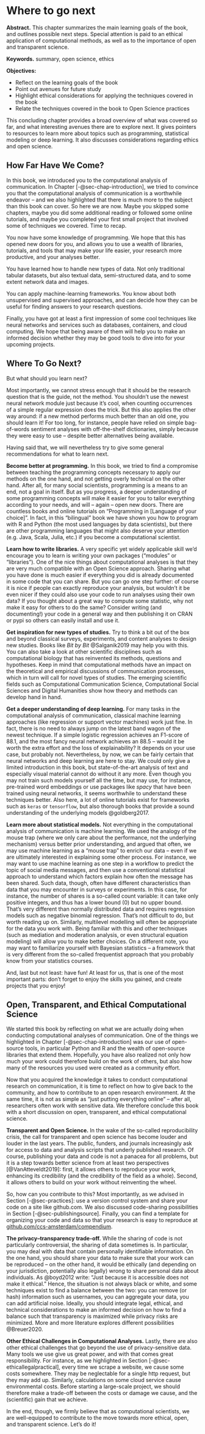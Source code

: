 # Where to go next {#sec-chap-wherenext}

**Abstract.**
This chapter summarizes the main learning goals of the book, and outlines possible next steps. Special attention is paid to an ethical application of computational methods, as well as to the importance of open and transparent science.

**Keywords.** summary, open science, ethics

**Objectives:**

-  Reflect on the learning goals of the book
 -  Point out avenues for future study
 -  Highlight ethical considerations for applying the techniques covered in the book
 -  Relate the techniques covered in the book to Open Science practices

::: {.callout-note icon=false collapse=true}

This concluding chapter provides a broad overview of what was covered so far, and what interesting avenues there are to explore next. It gives pointers to resources to learn more about topics such as programming, statistical modeling or deep learning. It also discusses considerations regarding ethics and open science.
:::

## How Far Have We Come? {#sec-howfarcome}
In this book, we introduced you to the computational analysis of communication. In Chapter [-@sec-chap-introduction], we tried to convince you that the computational analysis of communication is a worthwhile endeavor -- and we also highlighted that there is much more to the subject  than this book can cover.
So here we are now. Maybe you skipped some chapters, maybe you did some additional reading or followed some online tutorials, and maybe you completed your first small project that involved some of techniques we covered. Time to recap.

You now have some knowledge of programming. We hope that this has opened new doors for you, and allows you to use a wealth of libraries, tutorials, and tools that may make your life easier, your research more productive, and your analyses better.

You have learned how to handle new types of data. Not only traditional tabular datasets, but also textual data, semi-structured data, and to some extent network data and images.

You can apply machine-learning frameworks. You know about both unsupervised and supervised approaches, and can decide  how they can be useful for finding answers to your research questions.

Finally, you have got at least a first impression of some cool techniques like neural networks and services such as databases, containers, and cloud computing. We hope that being aware of them will help you to make an informed decision whether they may be good tools to dive into for your upcoming projects.

## Where To Go Next? {#sec-wheretogo}
But what should you learn next?

Most importantly, we cannot stress enough that it should be the research question that is the guide, not the method. You shouldn't use the newest neural network module just because it's cool, when counting occurrences of a simple regular expression does the trick. But this also applies the other way around: if a new method performs much better than an old one, you should learn it! For too long, for instance, people have relied on simple bag-of-words sentiment analyses with off-the-shelf dictionaries, simply because they were easy to use -- despite better alternatives being available.

Having said that, we will nevertheless try to give some general recommendations for what to learn next.

**Become better at programming.** In this book, we tried to find a compromise between teaching the programming concepts necessary to apply our methods on the one hand, and not getting overly technical on the other hand. After all, for many social scientists, programming is a means to an end, not a goal in itself. But as you progress, a deeper understanding of some programming concepts will make it easier for you to tailor everything according to your needs, and will -- again -- open new doors. There are countless books and online tutorials on "Programming in [Language of your choice]". In fact, in this "bilingual" book we have shown you how to program with R and Python (the most used languages by data scientists), but there are other programming languages that might also deserve your attention (e.g. Java, Scala, Julia, etc.) if you become a computational scientist.

**Learn how to write libraries.** A very specific yet widely applicable skill we'd encourage you to learn is writing your own packages ("modules" or "libraries"). One of the nice things about computational analyses is that they are very much compatible with an Open Science approach. Sharing what you have done is much easier if everything you did is already documented in some code that you can share. But you can go one step further: of course it is nice if people can exactly reproduce your analysis, but wouldn't it be even nicer if they could also use your code to run analyses using their own data?
If you thought about a great way to compute some statistic, why not make it easy for others to do the same?
Consider writing (and documenting!) your code  in a general way and then publishing it on CRAN or pypi so others can easily install and use it.

**Get inspiration for new types of studies.** Try to think a bit out of the box and beyond classical surveys, experiments, and content analyses to design new studies. Books like *Bit by Bit* @Salganik2019 may help you with this. You can also take a look at other scientific disciplines such as computational biology that has reinvented its methods, questions and hypotheses. Keep in mind that computational methods have an impact on the theoretical and empirical discussions of communication processes, which in turn will call for novel types of studies. The emerging scientific fields such as Computational Communication Science, Computational Social Sciences and Digital Humanities show how theory and methods can develop hand in hand.

**Get a deeper understanding of deep learning.** For many tasks in the computational analysis of communication, classical machine learning approaches (like regression or support vector machines) work just fine. In fact, there is no need to always jump on the latest band wagon of the newest technique. If a simple logistic regression achieves an F1-score of 88.1, and the most fancy neural network achieves an 88.5 -- would it be worth the extra effort and the loss of explainability? It depends on your use case, but probably not. Nevertheless, by now, we can be fairly certain that neural networks and deep learning are here to stay. We could only give a limited introduction in this book, but state-of-the-art analysis of text and especially visual material cannot do without it any more. Even though you may not train such models yourself all the time, but may use, for instance, pre-trained word embeddings or use packages like *spacy* that have been trained using neural networks, it seems worthwhile to understand these techniques better. Also here, a lot of online tutorials exist for frameworks such as `keras` or `tensorflow`, but also thorough books that provide a sound understanding of the underlying models @goldberg2017.

**Learn more about statistical models.** Not everything in the computational analysis of communication is machine learning. We used the analogy of the mouse trap (where we only care about the performance, not the underlying mechanism) versus better prior understanding, and argued that often, we may use machine learning as a "mouse trap" to enrich our data -- even if we are ultimately interested in explaining some other process. For instance, we may want to use machine learning as one step in a workflow to predict the topic of social media messages, and then use a conventional statistical approach to understand which factors explain how often the message has been shared. Such data, though, often have different characteristics than data that you may encounter in surveys or experiments. In this case, for instance, the number of shares is a so-called count variable: it can take only positive integers, and thus has a lower bound (0) but no upper bound. That's very different than normally distributed data and requires regression models such as negative binomial regression. That's not difficult to do, but worth  reading up on. Similarly, multilevel modelling will often be appropriate for the data you work with. Being familiar with this and other techniques (such as mediation and moderation analysis, or even structural equation modeling) will allow you to make better choices. On a different note, you may want to familiarize yourself with Bayesian statistics -- a framework that is very different from the so-called frequentist approach that you probably know from your statistics courses.

And, last but not least: have fun! At least for us, that is one of the most important parts: don't forget to enjoy the skills you gained, and create projects that you enjoy!

## Open, Transparent, and Ethical Computational Science {#sec-ethics}

We started this book by reflecting on what we are actually doing when conducting computational analyses of communication.
One of the things we highlighted in Chapter [-@sec-chap-introduction] was our use of open-source tools, in particular Python and R
and the wealth of open-source libraries that extend them. Hopefully, you have also realized not only how much your work could
therefore build on the work of others, but also how many of the resources you used were created as a community effort.

Now that you acquired the knowledge it takes to conduct computational research on communication, it is time to reflect
on how to give back to the community, and how to contribute to an open research environment. At the same time, it is
not as simple as "just putting everything online" -- after all, researchers often work with sensitive data. We therefore
conclude this book with a short discussion on open, transparent, and ethical computational science.

**Transparent and Open Science.**
In the wake of the so-called reproducibility crisis, the call for transparent and open science has become louder and louder
in the last years. The public, funders, and journals increasingly ask for access to data and analysis scripts that underly
published research. Of course, publishing your data and code is not a panacea for all problems, but it is a step towards
better science from at least two perspectives [@VanAtteveldt2019]: first, it allows others to reproduce your work, enhancing its credibility
(and the credibility of the field as a whole). Second, it allows others to build on your work without reinventing the wheel.

So, how can you contribute to this? Most importantly, as we advised in Section [-@sec-practices]: use a version control system
and share your code on a site like github.com. We also discussed code-sharing possibilities in Section [-@sec-publishingsource]. Finally, you can find a template for organizing your code and data so that your
research is easy to reproduce at [github.com/ccs-amsterdam/compendium](https://github.com/ccs-amsterdam/compendium).

**The privacy--transparency trade-off.** While the sharing of code is not particularly controversial, the sharing of
data sometimes is. In particular, you may deal with data that contain personally identifiable information. On the one
hand, you should share your data to make sure that your work can be reproduced -- on the other hand, it would be ethically
(and depending on your jurisdiction, potentially also legally) wrong to share personal data about individuals.
As @boyd2012 write: "Just because it is accessible does not make it ethical." Hence, the
situation is not always black or white, and some techniques exist to find a balance between the two: you can remove
(or hash) information such as usernames, you can aggregate your data, you can add artificial noise. Ideally, you should
integrate legal, ethical, and technical considerations to make an informed decision on how to find a balance such that
transparency is maximized while privacy risks are minimized. More and more literature explores different possibilities @Breuer2020.

**Other Ethical Challenges in Computational Analyses.**
Lastly, there are also other ethical challenges that go beyond the use of privacy-sensitive data. Many tools we
use give us great power, and with that comes great responsibility. For instance, as we highlighted in
Section [-@sec-ethicallegalpractical], every time we scrape a website, we cause some costs somewhere. They may be
neglectable for a single http request, but they may add up. Similarly, calculations on some cloud service
cause environmental costs. Before starting a large-scale project, we should therefore make a trade-off between
the costs or damage we cause, and the (scientific) gain that we achieve.

In the end, though, we firmly believe that as computational scientists, we are well-equipped to contribute to the move towards
more ethical, open, and transparent science. Let's do it!
